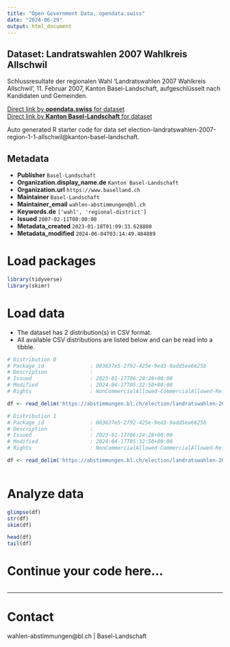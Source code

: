 ```yaml
---
title: "Open Government Data, opendata.swiss"
date: "2024-06-29"
output: html_document
---
```


## Dataset: Landratswahlen 2007 Wahlkreis Allschwil

Schlussresultate der regionalen Wahl 'Landratswahlen 2007 Wahlkreis Allschwil', 11. Februar 2007, Kanton Basel-Landschaft, aufgeschlüsselt nach Kandidaten und Gemeinden.

[Direct link by **opendata.swiss** for dataset](https://opendata.swiss/de/dataset/landratswahlen-2007-wahlkreis-allschwil)<br>
[Direct link by **Kanton Basel-Landschaft** for dataset](https://abstimmungen.bl.ch/election/landratswahlen-2007-region-1-1-allschwil/data)

Auto generated R starter code for data set election-landratswahlen-2007-region-1-1-allschwil@kanton-basel-landschaft.

## Metadata

- **Publisher** `Basel-Landschaft`
- **Organization.display_name.de** `Kanton Basel-Landschaft`
- **Organization.url** `https://www.baselland.ch`
- **Maintainer** `Basel-Landschaft`
- **Maintainer_email** `wahlen-abstimmungen@bl.ch`
- **Keywords.de** `['wahl', 'regional-district']`
- **Issued** `2007-02-11T00:00:00`
- **Metadata_created** `2023-01-18T01:09:33.628880`
- **Metadata_modified** `2024-06-04T03:14:49.484889`


# Load packages

```r

library(tidyverse)
library(skimr)

```

# Load data

-   The dataset has 2 distribution(s) in CSV format.
-   All available CSV distributions are listed below and can be read into a tibble.

```r

# Distribution 0
# Package_id               : 003637e5-2f92-425e-9ed3-9add5ea6625b
# Description              : 
# Issued                   : 2023-01-17T06:24:28+00:00
# Modified                 : 2024-04-17T05:32:50+00:00
# Rights                   : NonCommercialAllowed-CommercialAllowed-ReferenceRequired

df <- read_delim('https://abstimmungen.bl.ch/election/landratswahlen-2007-region-1-1-allschwil/data-parties-csv')

# Distribution 1
# Package_id               : 003637e5-2f92-425e-9ed3-9add5ea6625b
# Description              : 
# Issued                   : 2023-01-17T06:24:28+00:00
# Modified                 : 2024-04-17T05:32:50+00:00
# Rights                   : NonCommercialAllowed-CommercialAllowed-ReferenceRequired

df <- read_delim('https://abstimmungen.bl.ch/election/landratswahlen-2007-region-1-1-allschwil/data-csv')



```

# Analyze data

```r

glimpse(df)
str(df)
skim(df)

head(df)
tail(df)

```

# Continue your code here...

```r

```

------------------------------------------------------------------------

# Contact

wahlen-abstimmungen@bl.ch | Basel-Landschaft
